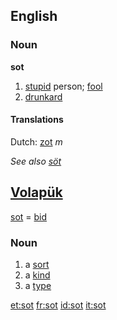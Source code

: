 ==English==

===Noun===
'''sot'''
#[[stupid]] person; [[fool]]
#[[drunkard]]

====Translations====
Dutch: [[zot]] ''m''

''See also [[söt]]''

==[[Volapük]]== 
[[sot]] = [[bid]]

===Noun=== 
# a [[sort]]
# a [[kind]] 
# a [[type]]

[[et:sot]]
[[fr:sot]]
[[id:sot]]
[[it:sot]]